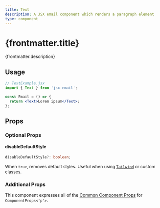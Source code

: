```yaml
---
title: Text
description: A JSX email component which renders a paragraph element
type: component
---
```



<h1>{frontmatter.title}</h1>
<p>{frontmatter.description}</p>

<Install type={frontmatter.type} />

## Usage

```jsx "Text"
// TextExample.jsx
import { Text } from 'jsx-email';

const Email = () => {
  return <Text>Lorem ipsum</Text>;
};
```

## Props

### Optional Props

#### disableDefaultStyle

```ts
disableDefaultStyle?: boolean;
```

When `true`, removes default styles. Useful when using [`Tailwind`](/components/tailwind) or custom classes.

### Additional Props

This component expresses all of the [Common Component Props](https://react.dev/reference/react-dom/components/common) for `ComponentProps<'p'>`.
